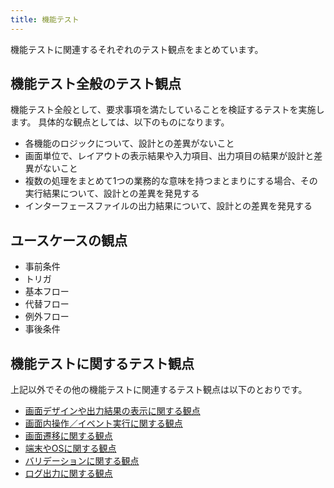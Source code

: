 ```yaml
---
title: 機能テスト
---
```


機能テストに関連するそれぞれのテスト観点をまとめています。

## 機能テスト全般のテスト観点

機能テスト全般として、要求事項を満たしていることを検証するテストを実施します。
具体的な観点としては、以下のものになります。

- 各機能のロジックについて、設計との差異がないこと
- 画面単位で、レイアウトの表示結果や入力項目、出力項目の結果が設計と差異がないこと
- 複数の処理をまとめて1つの業務的な意味を持つまとまりにする場合、その実行結果について、設計との差異を発見する
- インターフェースファイルの出力結果について、設計との差異を発見する

## ユースケースの観点

- 事前条件
- トリガ
- 基本フロー
- 代替フロー
- 例外フロー
- 事後条件

## 機能テストに関するテスト観点

上記以外でその他の機能テストに関連するテスト観点は以下のとおりです。

- [画面デザインや出力結果の表示に関する観点](function-test/screen-output-result.mdx)
- [画面内操作／イベント実行に関する観点](function-test/operation-event.mdx)
- [画面遷移に関する観点](function-test/screen-transition.mdx)
- [端末やOSに関する観点](function-test/terminal-os.mdx)
- [バリデーションに関する観点](function-test/validation-check.mdx)
- [ログ出力に関する観点](function-test/log-output.mdx)
